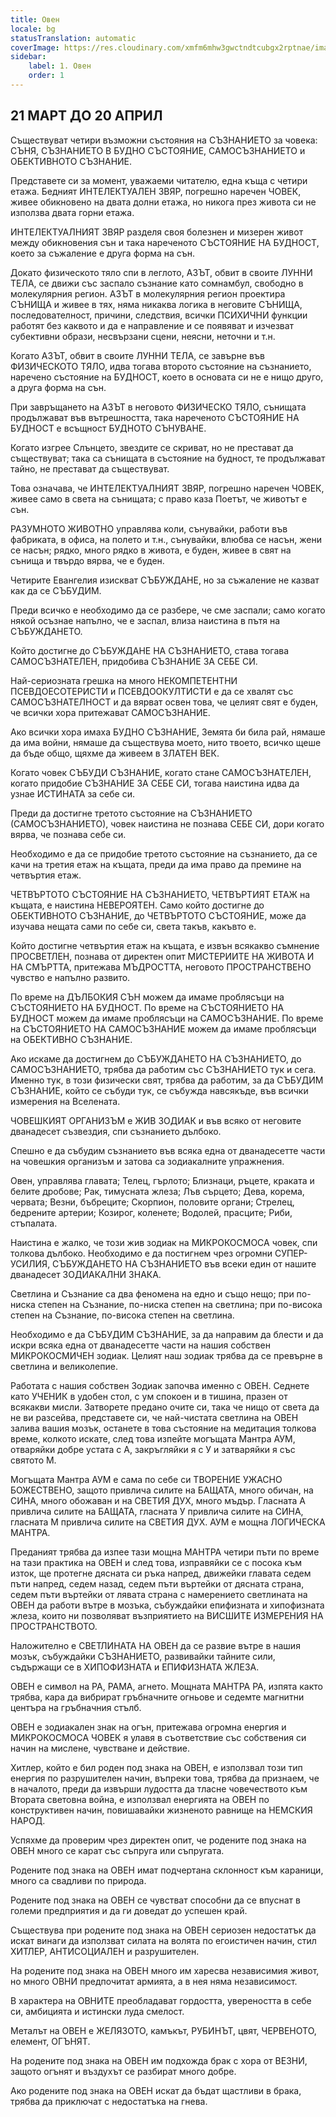 ```yaml
---
title: Овен
locale: bg
statusTranslation: automatic
coverImage: https://res.cloudinary.com/xmfm6mhw3gwctndtcubgx2rptnae/image/upload/v1741354450/small_cover_tratado_esoterico_de_astrologia_hermetica_6210a35442.webp
sidebar:
    label: 1. Овен
    order: 1
---
```

## 21 МАРТ ДО 20 АПРИЛ

Съществуват четири възможни състояния на СЪЗНАНИЕТО за човека: СЪНЯ, СЪЗНАНИЕТО В БУДНО СЪСТОЯНИЕ, САМОСЪЗНАНИЕТО и ОБЕКТИВНОТО СЪЗНАНИЕ.

Представете си за момент, уважаеми читателю, една къща с четири етажа. Бедният ИНТЕЛЕКТУАЛЕН ЗВЯР, погрешно наречен ЧОВЕК, живее обикновено на двата долни етажа, но никога през живота си не използва двата горни етажа.

ИНТЕЛЕКТУАЛНИЯТ ЗВЯР разделя своя болезнен и мизерен живот между обикновения сън и така нареченото СЪСТОЯНИЕ НА БУДНОСТ, което за съжаление е друга форма на сън.

Докато физическото тяло спи в леглото, АЗЪТ, обвит в своите ЛУННИ ТЕЛА, се движи със заспало съзнание като сомнамбул, свободно в молекулярния регион. АЗЪТ в молекулярния регион проектира СЪНИЩА и живее в тях, няма никаква логика в неговите СЪНИЩА, последователност, причини, следствия, всички ПСИХИЧНИ функции работят без каквото и да е направление и се появяват и изчезват субективни образи, несвързани сцени, неясни, неточни и т.н.

Когато АЗЪТ, обвит в своите ЛУННИ ТЕЛА, се завърне във ФИЗИЧЕСКОТО ТЯЛО, идва тогава второто състояние на съзнанието, наречено състояние на БУДНОСТ, което в основата си не е нищо друго, а друга форма на сън.

При завръщането на АЗЪТ в неговото ФИЗИЧЕСКО ТЯЛО, сънищата продължават във вътрешността, така нареченото СЪСТОЯНИЕ НА БУДНОСТ е всъщност БУДНОТО СЪНУВАНЕ.

Когато изгрее Слънцето, звездите се скриват, но не престават да съществуват; така са сънищата в състояние на будност, те продължават тайно, не престават да съществуват.

Това означава, че ИНТЕЛЕКТУАЛНИЯТ ЗВЯР, погрешно наречен ЧОВЕК, живее само в света на сънищата; с право каза Поетът, че животът е сън.

РАЗУМНОТО ЖИВОТНО управлява коли, сънувайки, работи във фабриката, в офиса, на полето и т.н., сънувайки, влюбва се насън, жени се насън; рядко, много рядко в живота, е буден, живее в свят на сънища и твърдо вярва, че е буден.

Четирите Евангелия изискват СЪБУЖДАНЕ, но за съжаление не казват как да се СЪБУДИМ.

Преди всичко е необходимо да се разбере, че сме заспали; само когато някой осъзнае напълно, че е заспал, влиза наистина в пътя на СЪБУЖДАНЕТО.

Който достигне до СЪБУЖДАНЕ НА СЪЗНАНИЕТО, става тогава САМОСЪЗНАТЕЛЕН, придобива СЪЗНАНИЕ ЗА СЕБЕ СИ.

Най-сериозната грешка на много НЕКОМПЕТЕНТНИ ПСЕВДОЕСОТЕРИСТИ и ПСЕВДООКУЛТИСТИ е да се хвалят със САМОСЪЗНАТЕЛНОСТ и да вярват освен това, че целият свят е буден, че всички хора притежават САМОСЪЗНАНИЕ.

Ако всички хора имаха БУДНО СЪЗНАНИЕ, Земята би била рай, нямаше да има войни, нямаше да съществува моето, нито твоето, всичко щеше да бъде общо, щяхме да живеем в ЗЛАТЕН ВЕК.

Когато човек СЪБУДИ СЪЗНАНИЕ, когато стане САМОСЪЗНАТЕЛЕН, когато придобие СЪЗНАНИЕ ЗА СЕБЕ СИ, тогава наистина идва да узнае ИСТИНАТА за себе си.

Преди да достигне третото състояние на СЪЗНАНИЕТО (САМОСЪЗНАНИЕТО), човек наистина не познава СЕБЕ СИ, дори когато вярва, че познава себе си.

Необходимо е да се придобие третото състояние на съзнанието, да се качи на третия етаж на къщата, преди да има право да премине на четвъртия етаж.

ЧЕТВЪРТОТО СЪСТОЯНИЕ НА СЪЗНАНИЕТО, ЧЕТВЪРТИЯТ ЕТАЖ на къщата, е наистина НЕВЕРОЯТЕН. Само който достигне до ОБЕКТИВНОТО СЪЗНАНИЕ, до ЧЕТВЪРТОТО СЪСТОЯНИЕ, може да изучава нещата сами по себе си, света такъв, какъвто е.

Който достигне четвъртия етаж на къщата, е извън всякакво съмнение ПРОСВЕТЛЕН, познава от директен опит МИСТЕРИИТЕ НА ЖИВОТА И НА СМЪРТТА, притежава МЪДРОСТТА, неговото ПРОСТРАНСТВЕНО чувство е напълно развито.

По време на ДЪЛБОКИЯ СЪН можем да имаме проблясъци на СЪСТОЯНИЕТО НА БУДНОСТ. По време на СЪСТОЯНИЕТО НА БУДНОСТ можем да имаме проблясъци на САМОСЪЗНАНИЕ. По време на СЪСТОЯНИЕТО НА САМОСЪЗНАНИЕ можем да имаме проблясъци на ОБЕКТИВНО СЪЗНАНИЕ.

Ако искаме да достигнем до СЪБУЖДАНЕТО НА СЪЗНАНИЕТО, до САМОСЪЗНАНИЕТО, трябва да работим със СЪЗНАНИЕТО тук и сега. Именно тук, в този физически свят, трябва да работим, за да СЪБУДИМ СЪЗНАНИЕ, който се събуди тук, се събужда навсякъде, във всички измерения на Вселената.

ЧОВЕШКИЯТ ОРГАНИЗЪМ е ЖИВ ЗОДИАК и във всяко от неговите дванадесет съзвездия, спи съзнанието дълбоко.

Спешно е да събудим съзнанието във всяка една от дванадесетте части на човешкия организъм и затова са зодиакалните упражнения.

Овен, управлява главата; Телец, гърлото; Близнаци, ръцете, краката и белите дробове; Рак, тимусната жлеза; Лъв сърцето; Дева, корема, червата; Везни, бъбреците; Скорпион, половите органи; Стрелец, бедрените артерии; Козирог, коленете; Водолей, прасците; Риби, стъпалата.

Наистина е жалко, че този жив зодиак на МИКРОКОСМОСА човек, спи толкова дълбоко. Необходимо е да постигнем чрез огромни СУПЕР-УСИЛИЯ, СЪБУЖДАНЕТО НА СЪЗНАНИЕТО във всеки един от нашите дванадесет ЗОДИАКАЛНИ ЗНАКА.

Светлина и Съзнание са два феномена на едно и също нещо; при по-ниска степен на Съзнание, по-ниска степен на светлина; при по-висока степен на Съзнание, по-висока степен на светлина.

Необходимо е да СЪБУДИМ СЪЗНАНИЕ, за да направим да блести и да искри всяка една от дванадесетте части на нашия собствен МИКРОКОСМИЧЕН зодиак. Целият наш зодиак трябва да се превърне в светлина и великолепие.

Работата с нашия собствен Зодиак започва именно с ОВЕН. Седнете като УЧЕНИК в удобен стол, с ум спокоен и в тишина, празен от всякакви мисли. Затворете предано очите си, така че нищо от света да не ви разсейва, представете си, че най-чистата светлина на ОВЕН залива вашия мозък, останете в това състояние на медитация толкова време, колкото искате, след това изпейте могъщата Мантра АУМ, отваряйки добре устата с А, закръгляйки я с У и затваряйки я със святото М.

Могъщата Мантра АУМ е сама по себе си ТВОРЕНИЕ УЖАСНО БОЖЕСТВЕНО, защото привлича силите на БАЩАТА, много обичан, на СИНА, много обожаван и на СВЕТИЯ ДУХ, много мъдър. Гласната А привлича силите на БАЩАТА, гласната У привлича силите на СИНА, гласната М привлича силите на СВЕТИЯ ДУХ. АУМ е мощна ЛОГИЧЕСКА МАНТРА.

Преданият трябва да изпее тази мощна МАНТРА четири пъти по време на тази практика на ОВЕН и след това, изправяйки се с посока към изток, ще протегне дясната си ръка напред, движейки главата седем пъти напред, седем назад, седем пъти въртейки от дясната страна, седем пъти въртейки от лявата страна с намерението светлината на ОВЕН да работи вътре в мозъка, събуждайки епифизната и хипофизната жлеза, които ни позволяват възприятието на ВИСШИТЕ ИЗМЕРЕНИЯ НА ПРОСТРАНСТВОТО.

Наложително е СВЕТЛИНАТА НА ОВЕН да се развие вътре в нашия мозък, събуждайки СЪЗНАНИЕТО, развивайки тайните сили, съдържащи се в ХИПОФИЗНАТА и ЕПИФИЗНАТА ЖЛЕЗА.

ОВЕН е символ на РА, РАМА, агнето. Мощната МАНТРА РА, изпята както трябва, кара да вибрират гръбначните огньове и седемте магнитни центъра на гръбначния стълб.

ОВЕН е зодиакален знак на огън, притежава огромна енергия и МИКРОКОСМОСА ЧОВЕК я улавя в съответствие със собствения си начин на мислене, чувстване и действие.

Хитлер, който е бил роден под знака на ОВЕН, е използвал този тип енергия по разрушителен начин, въпреки това, трябва да признаем, че в началото, преди да извърши лудостта да тласне човечеството към Втората световна война, е използвал енергията на ОВЕН по конструктивен начин, повишавайки жизненото равнище на НЕМСКИЯ НАРОД.

Успяхме да проверим чрез директен опит, че родените под знака на ОВЕН много се карат със съпруга или съпругата.

Родените под знака на ОВЕН имат подчертана склонност към караници, много са свадливи по природа.

Родените под знака на ОВЕН се чувстват способни да се впуснат в големи предприятия и да ги доведат до успешен край.

Съществува при родените под знака на ОВЕН сериозен недостатък да искат винаги да използват силата на волята по егоистичен начин, стил ХИТЛЕР, АНТИСОЦИАЛЕН и разрушителен.

На родените под знака на ОВЕН много им харесва независимия живот, но много ОВНИ предпочитат армията, а в нея няма независимост.

В характера на ОВНИТЕ преобладават гордостта, увереността в себе си, амбицията и истински луда смелост.

Металът на ОВЕН е ЖЕЛЯЗОТО, камъкът, РУБИНЪТ, цвят, ЧЕРВЕНОТО, елемент, ОГЪНЯТ.

На родените под знака на ОВЕН им подхожда брак с хора от ВЕЗНИ, защото огънят и въздухът се разбират много добре.

Ако родените под знака на ОВЕН искат да бъдат щастливи в брака, трябва да приключат с недостатъка на гнева.

